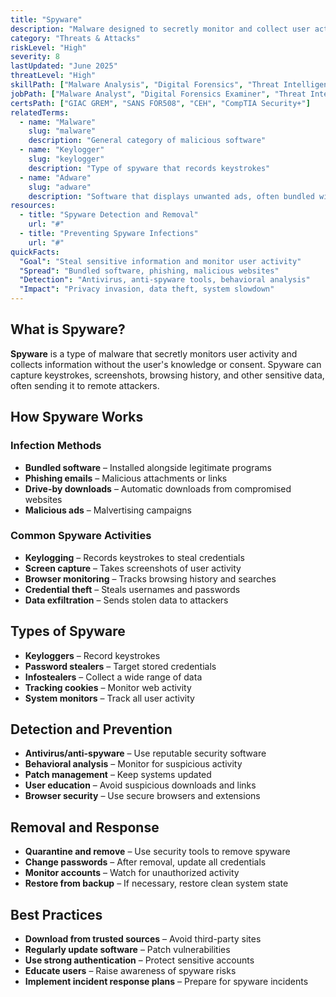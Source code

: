 ```yaml
---
title: "Spyware"
description: "Malware designed to secretly monitor and collect user activity and data without consent"
category: "Threats & Attacks"
riskLevel: "High"
severity: 8
lastUpdated: "June 2025"
threatLevel: "High"
skillPath: ["Malware Analysis", "Digital Forensics", "Threat Intelligence", "Security Fundamentals"]
jobPath: ["Malware Analyst", "Digital Forensics Examiner", "Threat Intelligence Analyst", "Security Analyst"]
certsPath: ["GIAC GREM", "SANS FOR508", "CEH", "CompTIA Security+"]
relatedTerms:
  - name: "Malware"
    slug: "malware"
    description: "General category of malicious software"
  - name: "Keylogger"
    slug: "keylogger"
    description: "Type of spyware that records keystrokes"
  - name: "Adware"
    slug: "adware"
    description: "Software that displays unwanted ads, often bundled with spyware"
resources:
  - title: "Spyware Detection and Removal"
    url: "#"
  - title: "Preventing Spyware Infections"
    url: "#"
quickFacts:
  "Goal": "Steal sensitive information and monitor user activity"
  "Spread": "Bundled software, phishing, malicious websites"
  "Detection": "Antivirus, anti-spyware tools, behavioral analysis"
  "Impact": "Privacy invasion, data theft, system slowdown"
---
```


## What is Spyware?

**Spyware** is a type of malware that secretly monitors user activity and collects information without the user's knowledge or consent. Spyware can capture keystrokes, screenshots, browsing history, and other sensitive data, often sending it to remote attackers.

## How Spyware Works

### **Infection Methods**
- **Bundled software** – Installed alongside legitimate programs
- **Phishing emails** – Malicious attachments or links
- **Drive-by downloads** – Automatic downloads from compromised websites
- **Malicious ads** – Malvertising campaigns

### **Common Spyware Activities**
- **Keylogging** – Records keystrokes to steal credentials
- **Screen capture** – Takes screenshots of user activity
- **Browser monitoring** – Tracks browsing history and searches
- **Credential theft** – Steals usernames and passwords
- **Data exfiltration** – Sends stolen data to attackers

## Types of Spyware

- **Keyloggers** – Record keystrokes
- **Password stealers** – Target stored credentials
- **Infostealers** – Collect a wide range of data
- **Tracking cookies** – Monitor web activity
- **System monitors** – Track all user activity

## Detection and Prevention

- **Antivirus/anti-spyware** – Use reputable security software
- **Behavioral analysis** – Monitor for suspicious activity
- **Patch management** – Keep systems updated
- **User education** – Avoid suspicious downloads and links
- **Browser security** – Use secure browsers and extensions

## Removal and Response

- **Quarantine and remove** – Use security tools to remove spyware
- **Change passwords** – After removal, update all credentials
- **Monitor accounts** – Watch for unauthorized activity
- **Restore from backup** – If necessary, restore clean system state

## Best Practices

- **Download from trusted sources** – Avoid third-party sites
- **Regularly update software** – Patch vulnerabilities
- **Use strong authentication** – Protect sensitive accounts
- **Educate users** – Raise awareness of spyware risks
- **Implement incident response plans** – Prepare for spyware incidents 